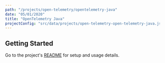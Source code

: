 ```yaml
---
path: "/projects/open-telemetry/opentelemetry-java"
date: "05/01/2020"
title: "OpenTelemetry Java"
projectConfig: "src/data/projects/open-telemetry-open-telemetry-java.json"
---
```


## Getting Started

Go to the project's [README](https://github.com/open-telemetry/opentelemetry-java#readme) for setup and usage details.





